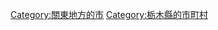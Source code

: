 {{Commonscat|Moka, Tochigi}}
{{Catmore}}

{{DEFAULTSORT:Moka-shi}}
[[Category:關東地方的市|Category:關東地方的市]]
[[Category:栃木縣的市町村|Category:栃木縣的市町村]]